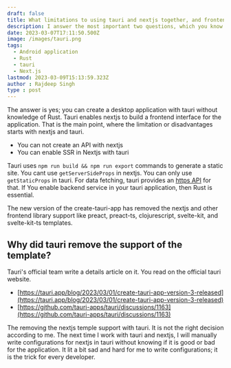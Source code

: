 ```yaml
---
draft: false
title: What limitations to using tauri and nextjs together, and frontend developers build an Application without knowledge of Rust language?
description: I answer the most important two questions, which you know before starting with nextjs and tauri, in a straightforward format.
date: 2023-03-07T17:11:50.500Z
image: /images/tauri.png 
tags:
  - Android application
  - Rust
  - tauri
  - Next.js
lastmod: 2023-03-09T15:13:59.323Z
author : Rajdeep Singh
type : post
---
```

The answer is yes; you can create a desktop application with tauri without knowledge of Rust. Tauri enables nextjs to build a frontend interface for the application. That is the main point, where the limitation or disadvantages starts with nextjs and tauri.

* You can not create an API with nextjs
* You can enable SSR in Nextjs with tauri

Tauri uses `npm run build && npm run export` commands to generate a static site. You cant use `getServerSideProps` in nextjs. You can only use `getStaticProps` in tauri. 
For data fetching, tauri provides an [https API](https://tauri.app/v1/api/js/http) for that. If You enable backend service in your tauri application, then Rust is essential.

<Alert color="blue">
The new version of the create-tauri-app has removed the nextjs and other frontend library support like preact, preact-ts, clojurescript, svelte-kit, and svelte-kit-ts templates.
</Alert>

## Why did tauri remove the support of the template?

Tauri's official team write a details article on it. You read on the official tauri website.

* [https://tauri.app/blog/2023/03/01/create-tauri-app-version-3-released](https://tauri.app/blog/2023/03/01/create-tauri-app-version-3-released)
* [https://github.com/tauri-apps/tauri/discussions/1163](https://github.com/tauri-apps/tauri/discussions/1163)

The removing the nextjs temple support with tauri. It is not the right decision according to me. The next time I work with tauri and nextjs, I will manually write configurations for nextjs in tauri without knowing if it is good or bad for the application. 
It lit a bit sad and hard for me to write configurations; it is the trick for every developer.
